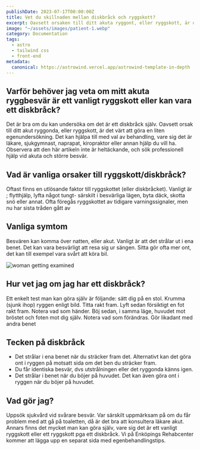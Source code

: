 ```yaml
---
publishDate: 2023-07-17T00:00:00Z
title: Vet du skillnaden mellan diskbråck och ryggskott?
excerpt: Oavsett orsaken till ditt akuta ryggont, eller ryggskott, är det värt att göra en egenundersökning.
image: "~/assets/images/patient-1.webp"
category: Documentation
tags:
  - astro
  - tailwind css
  - front-end
metadata:
  canonical: https://astrowind.vercel.app/astrowind-template-in-depth
---
```


## Varför behöver jag veta om mitt akuta ryggbesvär är ett vanligt ryggskott eller kan vara ett diskbråck?

Det är bra om du kan undersöka om det är ett diskbråck själv. Oavsett orsak till ditt akut ryggonda, eller ryggskott, är det värt att göra en liten egenundersökning. Det kan hjälpa till med val av behandling, vare sig det är läkare, sjukgymnast, naprapat, kiropraktor eller annan hjälp du vill ha. Observera att den här artikeln inte är heltäckande, och sök professionell hjälp vid akuta och större besvär.

## Vad är vanliga orsaker till ryggskott/diskbråck?

Oftast finns en utlösande faktor till ryggskottet (eller diskbråcket). Vanligt är ; flytthjälp, lyfta något tungt- särskilt i besvärliga lägen, byta däck, skotta snö eller annat. Ofta föregås ryggskottet av tidigare varningssignaler, men nu har sista tråden gått av

## Vanliga symtom

Besvären kan komma över natten, eller akut. Vanligt är att det strålar ut i ena benet. Det kan vara besvärligt att resa sig ur sängen. Sitta gör ofta mer ont, det kan till exempel vara svårt att köra bil.

![woman getting examined](~/assets/images/patient-1-1.webp)

## Hur vet jag om jag har ett diskbråck?

Ett enkelt test man kan göra själv är följande:  sätt dig på en stol. Krumma (sjunk ihop) ryggen enligt bild. Titta rakt fram. Lyft sedan försiktigt en fot rakt fram. Notera vad som händer. Böj sedan, i samma läge, huvudet mot bröstet och foten mot dig själv. Notera vad som förändras. Gör likadant med andra benet

## Tecken på diskbråck

* Det strålar i ena benet när du sträcker fram det. Alternativt kan det göra ont i ryggen på motsatt sida om det ben du sträcker fram.
* Du får identiska besvär, dvs utstrålningen eller det ryggonda känns igen.
* Det strålar i benet när du böjer på huvudet. Det kan även göra ont i ryggen när du böjer på huvudet.         

## Vad gör jag?

Uppsök sjukvård vid svårare besvär. Var särskilt uppmärksam på om du får problem med att gå på toaletten, då är det bra att konsultera läkare akut. Annars finns det mycket man kan göra själv, vare sig det är ett vanligt ryggskott eller ett ryggskott pga ett diskbråck. Vi på Enköpings Rehabcenter kommer att lägga upp en separat sida med egenbehandlingstips.